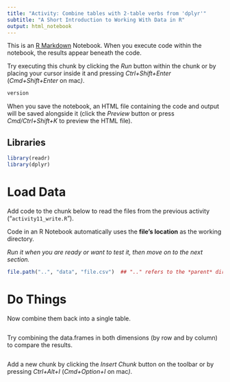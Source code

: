 ```yaml
---
title: "Activity: Combine tables with 2-table verbs from 'dplyr'"
subtitle: "A Short Introduction to Working With Data in R"
output: html_notebook
---
```


This is an [R Markdown](http://rmarkdown.rstudio.com) Notebook. When you execute code within the notebook, the results appear beneath the code.

Try executing this chunk by clicking the *Run* button within the chunk or by placing your cursor inside it and pressing *Ctrl+Shift+Enter* (*Cmd+Shift+Enter* on mac*)*.

```r
version
```

When you save the notebook, an HTML file containing the code and output will be saved alongside it (click the *Preview* button or press *Cmd/Ctrl+Shift+K* to preview the HTML file).

## Libraries

```r
library(readr)
library(dplyr)
```

# Load Data

Add code to the chunk below to read the files from the previous activity ("`activity11_write.R`").

Code in an R Notebook automatically uses the **file's location** as the working directory.

*Run it when you are ready or want to test it, then move on to the next section.*

```r
file.path("..", "data", "file.csv")  ## ".." refers to the *parent* directory.
```

# Do Things

Now combine them back into a single table.

```r

```

Try combining the data.frames in both dimensions (by row and by column) to compare the results.

```r

```

Add a new chunk by clicking the *Insert Chunk* button on the toolbar or by pressing *Ctrl+Alt+I* (*Cmd+Option+I* on mac*)*.
